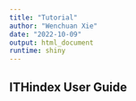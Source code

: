 ```yaml
---
title: "Tutorial"
author: "Wenchuan Xie"
date: "2022-10-09"
output: html_document
runtime: shiny
---
```



## ITHindex User Guide
